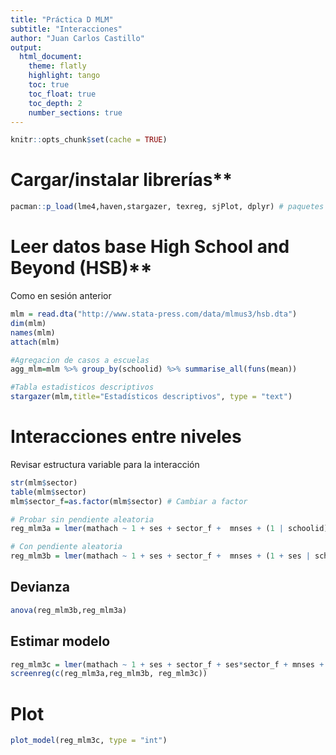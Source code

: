 ```yaml
---
title: "Práctica D MLM"
subtitle: "Interacciones"
author: "Juan Carlos Castillo"
output:
  html_document:
    theme: flatly
    highlight: tango
    toc: true
    toc_float: true
    toc_depth: 2
    number_sections: true
---
```


```r
knitr::opts_chunk$set(cache = TRUE)
```


# Cargar/instalar librerías**
```r
pacman::p_load(lme4,haven,stargazer, texreg, sjPlot, dplyr) # paquetes a cargar

```


# Leer datos base High School and Beyond (HSB)**

Como en sesión anterior

```r
mlm = read.dta("http://www.stata-press.com/data/mlmus3/hsb.dta")
dim(mlm)
names(mlm)
attach(mlm)

#Agregacion de casos a escuelas
agg_mlm=mlm %>% group_by(schoolid) %>% summarise_all(funs(mean))
```



```r
#Tabla estadisticos descriptivos
stargazer(mlm,title="Estadísticos descriptivos", type = "text")
```

# Interacciones entre niveles

Revisar estructura variable para la interacción

```r

str(mlm$sector)
table(mlm$sector)
mlm$sector_f=as.factor(mlm$sector) # Cambiar a factor
```


```r
# Probar sin pendiente aleatoria
reg_mlm3a = lmer(mathach ~ 1 + ses + sector_f +  mnses + (1 | schoolid),data=mlm)

# Con pendiente aleatoria
reg_mlm3b = lmer(mathach ~ 1 + ses + sector_f +  mnses + (1 + ses | schoolid),data=mlm)
```



## Devianza

```r
anova(reg_mlm3b,reg_mlm3a)

```


## Estimar modelo

```r
reg_mlm3c = lmer(mathach ~ 1 + ses + sector_f + ses*sector_f + mnses +   (1 + ses | schoolid),data=mlm)
screenreg(c(reg_mlm3a,reg_mlm3b, reg_mlm3c))

```


# Plot

```r

plot_model(reg_mlm3c, type = "int")

```



